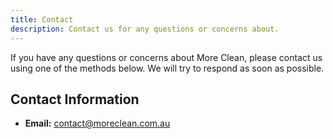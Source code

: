 ```yaml
---
title: Contact
description: Contact us for any questions or concerns about.
---
```


If you have any questions or concerns about More Clean, please contact us using one of the methods below. We will try to respond as soon as possible.

## Contact Information

-   **Email:** [contact@moreclean.com.au](mailto:contact@moreclean.com.au)
